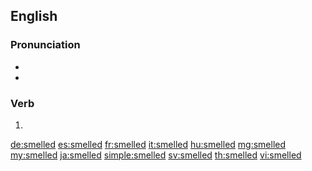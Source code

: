==English==

===Pronunciation===
* {{IPA|/ˈsmɛld/|lang=en}}
* {{rhymes|ɛld|lang=en}}

===Verb===
{{head|en}}

# {{en-past of|smell}}

[[de:smelled]]
[[es:smelled]]
[[fr:smelled]]
[[it:smelled]]
[[hu:smelled]]
[[mg:smelled]]
[[my:smelled]]
[[ja:smelled]]
[[simple:smelled]]
[[sv:smelled]]
[[th:smelled]]
[[vi:smelled]]